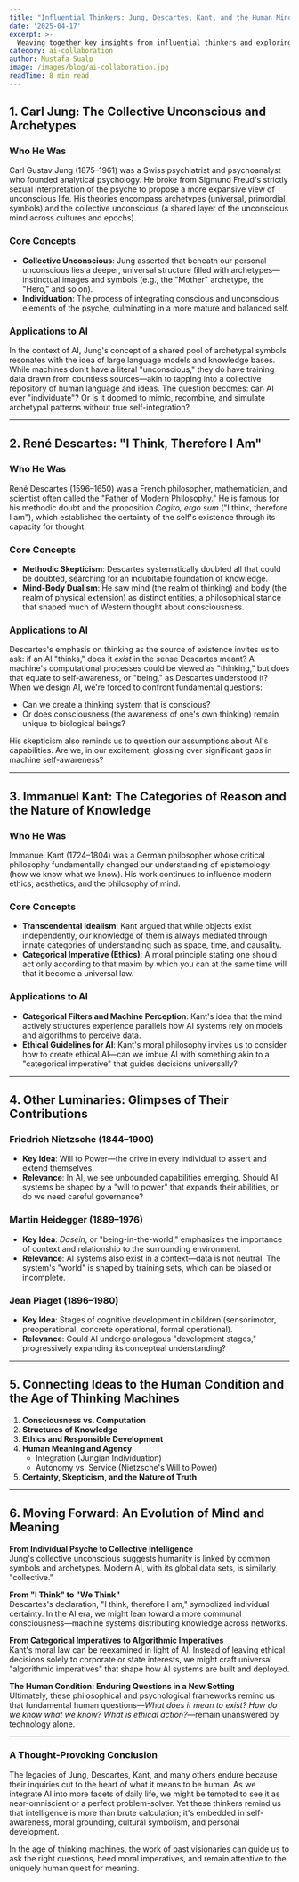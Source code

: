 ```yaml
---
title: "Influential Thinkers: Jung, Descartes, Kant, and the Human Mind in an AI Age"
date: '2025-04-17'
excerpt: >-
  Weaving together key insights from influential thinkers and exploring how their ideas inform our understanding of human cognition and meaning in the age of artificial intelligence.
category: ai-collaboration
author: Mustafa Sualp
image: /images/blog/ai-collaboration.jpg
readTime: 8 min read
---
```


## 1. Carl Jung: The Collective Unconscious and Archetypes

### Who He Was
Carl Gustav Jung (1875–1961) was a Swiss psychiatrist and psychoanalyst who founded analytical psychology. He broke from Sigmund Freud's strictly sexual interpretation of the psyche to propose a more expansive view of unconscious life. His theories encompass archetypes (universal, primordial symbols) and the collective unconscious (a shared layer of the unconscious mind across cultures and epochs).

### Core Concepts
- **Collective Unconscious**: Jung asserted that beneath our personal unconscious lies a deeper, universal structure filled with archetypes—instinctual images and symbols (e.g., the "Mother" archetype, the "Hero," and so on).
- **Individuation**: The process of integrating conscious and unconscious elements of the psyche, culminating in a more mature and balanced self.

### Applications to AI
In the context of AI, Jung's concept of a shared pool of archetypal symbols resonates with the idea of large language models and knowledge bases. While machines don't have a literal "unconscious," they do have training data drawn from countless sources—akin to tapping into a collective repository of human language and ideas. The question becomes: can AI ever "individuate"? Or is it doomed to mimic, recombine, and simulate archetypal patterns without true self-integration?

---

## 2. René Descartes: "I Think, Therefore I Am"

### Who He Was
René Descartes (1596–1650) was a French philosopher, mathematician, and scientist often called the "Father of Modern Philosophy." He is famous for his methodic doubt and the proposition *Cogito, ergo sum* ("I think, therefore I am"), which established the certainty of the self's existence through its capacity for thought.

### Core Concepts
- **Methodic Skepticism**: Descartes systematically doubted all that could be doubted, searching for an indubitable foundation of knowledge.
- **Mind-Body Dualism**: He saw mind (the realm of thinking) and body (the realm of physical extension) as distinct entities, a philosophical stance that shaped much of Western thought about consciousness.

### Applications to AI
Descartes's emphasis on thinking as the source of existence invites us to ask: if an AI "thinks," does it *exist* in the sense Descartes meant? A machine's computational processes could be viewed as "thinking," but does that equate to self-awareness, or "being," as Descartes understood it? When we design AI, we're forced to confront fundamental questions:
- Can we create a thinking system that is conscious?
- Or does consciousness (the awareness of one's own thinking) remain unique to biological beings?

His skepticism also reminds us to question our assumptions about AI's capabilities. Are we, in our excitement, glossing over significant gaps in machine self-awareness?

---

## 3. Immanuel Kant: The Categories of Reason and the Nature of Knowledge

### Who He Was
Immanuel Kant (1724–1804) was a German philosopher whose critical philosophy fundamentally changed our understanding of epistemology (how we know what we know). His work continues to influence modern ethics, aesthetics, and the philosophy of mind.

### Core Concepts
- **Transcendental Idealism**: Kant argued that while objects exist independently, our knowledge of them is always mediated through innate categories of understanding such as space, time, and causality.
- **Categorical Imperative (Ethics)**: A moral principle stating one should act only according to that maxim by which you can at the same time will that it become a universal law.

### Applications to AI
- **Categorical Filters and Machine Perception**: Kant's idea that the mind actively structures experience parallels how AI systems rely on models and algorithms to perceive data. 
- **Ethical Guidelines for AI**: Kant's moral philosophy invites us to consider how to create ethical AI—can we imbue AI with something akin to a "categorical imperative" that guides decisions universally?

---

## 4. Other Luminaries: Glimpses of Their Contributions

### Friedrich Nietzsche (1844–1900)
- **Key Idea**: Will to Power—the drive in every individual to assert and extend themselves.
- **Relevance**: In AI, we see unbounded capabilities emerging. Should AI systems be shaped by a "will to power" that expands their abilities, or do we need careful governance?

### Martin Heidegger (1889–1976)
- **Key Idea**: *Dasein*, or "being-in-the-world," emphasizes the importance of context and relationship to the surrounding environment.
- **Relevance**: AI systems also exist in a context—data is not neutral. The system's "world" is shaped by training sets, which can be biased or incomplete.

### Jean Piaget (1896–1980)
- **Key Idea**: Stages of cognitive development in children (sensorimotor, preoperational, concrete operational, formal operational).
- **Relevance**: Could AI undergo analogous "development stages," progressively expanding its conceptual understanding?

---

## 5. Connecting Ideas to the Human Condition and the Age of Thinking Machines

1. **Consciousness vs. Computation**
2. **Structures of Knowledge**
3. **Ethics and Responsible Development**
4. **Human Meaning and Agency**
   - Integration (Jungian Individuation)
   - Autonomy vs. Service (Nietzsche's Will to Power)
5. **Certainty, Skepticism, and the Nature of Truth**

---

## 6. Moving Forward: An Evolution of Mind and Meaning

**From Individual Psyche to Collective Intelligence**  
Jung's collective unconscious suggests humanity is linked by common symbols and archetypes. Modern AI, with its global data sets, is similarly "collective."

**From "I Think" to "We Think"**  
Descartes's declaration, "I think, therefore I am," symbolized individual certainty. In the AI era, we might lean toward a more communal consciousness—machine systems distributing knowledge across networks.

**From Categorical Imperatives to Algorithmic Imperatives**  
Kant's moral law can be reexamined in light of AI. Instead of leaving ethical decisions solely to corporate or state interests, we might craft universal "algorithmic imperatives" that shape how AI systems are built and deployed.

**The Human Condition: Enduring Questions in a New Setting**  
Ultimately, these philosophical and psychological frameworks remind us that fundamental human questions—*What does it mean to exist?* *How do we know what we know?* *What is ethical action?*—remain unanswered by technology alone.

---

### A Thought-Provoking Conclusion

The legacies of Jung, Descartes, Kant, and many others endure because their inquiries cut to the heart of what it means to be human. As we integrate AI into more facets of daily life, we might be tempted to see it as near-omniscient or a perfect problem-solver. Yet these thinkers remind us that intelligence is more than brute calculation; it's embedded in self-awareness, moral grounding, cultural symbolism, and personal development. 

In the age of thinking machines, the work of past visionaries can guide us to ask the right questions, heed moral imperatives, and remain attentive to the uniquely human quest for meaning.

